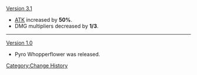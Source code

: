 [[Version 3.1]]
* [[ATK]] increased by '''50%'''.
* DMG multipliers decreased by '''1/3'''.
----
[[Version 1.0]]
* Pyro Whopperflower was released.
<noinclude>[[Category:Change History]]</noinclude>